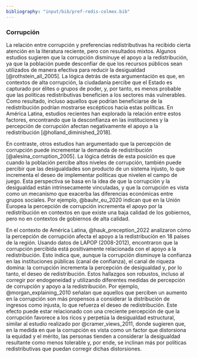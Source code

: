 ```yaml
---
bibliography: "input/bib/pref-redis-colmex.bib"
---
```


### Corrupción

La relación entre corrupción y preferencias redistributivas ha recibido cierta atención en la literatura reciente, pero con resultados mixtos. Algunos estudios sugieren que la corrupción disminuye el apoyo a la redistribución, ya que la población puede desconfiar de que los recursos públicos sean utilizados de manera efectiva para reducir la desigualdad [@rothstein_all_2005]. La lógica detrás de esta argumentación es que, en contextos de alta corrupción, la ciudadanía percibe que el Estado es capturado por élites o grupos de poder, y, por tanto, es menos probable que las políticas redistributivas beneficien a los sectores más vulnerables. Como resultado, incluso aquellos que podrían beneficiarse de la redistribución podrían mostrarse escépticos hacia estas políticas. En América Latina, estudios recientes han explorado la relación entre estos factores, encontrando que la desconfianza en las instituciones y la percepción de corrupción afectan negativamente el apoyo a la redistribución [@holland_diminished_2018].

En contraste, otros estudios han argumentado que la percepción de corrupción puede incrementar la demanda de redistribución [@alesina_corruption_2005]. La lógica detrás de esta posición es que cuando la población percibe altos niveles de corrupción, también puede percibir que las desigualdades son producto de un sistema injusto, lo que incrementa el deseo de implementar políticas que nivelen el campo de juego. Esta perspectiva se basa en la idea de que la corrupción y la desigualdad están intrínsecamente vinculadas, y que la corrupción es vista como un mecanismo que exacerba las diferencias económicas entre grupos sociales. Por ejemplo, @bauhr_eu_2020 indican que en la Unión Europea la percepción de corrupción incrementa el apoyo por la redistribución en contextos en que existe una baja calidad de los gobiernos, pero no en contextos de gobiernos de alta calidad.

En el contexto de América Latina, @hauk_preception_2022 analizaron cómo la percepción de corrupción afecta el apoyo a la redistribución en 18 países de la región. Usando datos de LAPOP (2008-2012), encontraron que la corrupción percibida está positivamente relacionada con el apoyo a la redistribución. Esto indica que, aunque la corrupción disminuye la confianza en las instituciones públicas (canal de confianza), el canal de riqueza domina: la corrupción incrementa la percepción de desigualdad y, por lo tanto, el deseo de redistribución. Estos hallazgos son robustos, incluso al corregir por endogeneidad y utilizando diferentes medidas de percepción de corrupción y apoyo a la redistribución. Por ejemplo, @morgan_explaining_2010 señalan que aquellos que perciben un aumento en la corrupción son más propensos a considerar la distribución de ingresos como injusta, lo que refuerza el deseo de redistribución. Este efecto puede estar relacionado con una creciente percepción de que la corrupción favorece a los ricos y perpetúa la desigualdad estructural, similar al estudio realizado por @cramer_views_2011, donde sugieren que, en la medida en que la corrupción es vista como un factor que distorsiona la equidad y el mérito, las personas tienden a considerar la desigualdad resultante como menos tolerable y, por ende, se inclinan más por políticas redistributivas que puedan corregir dichas distorsiones.